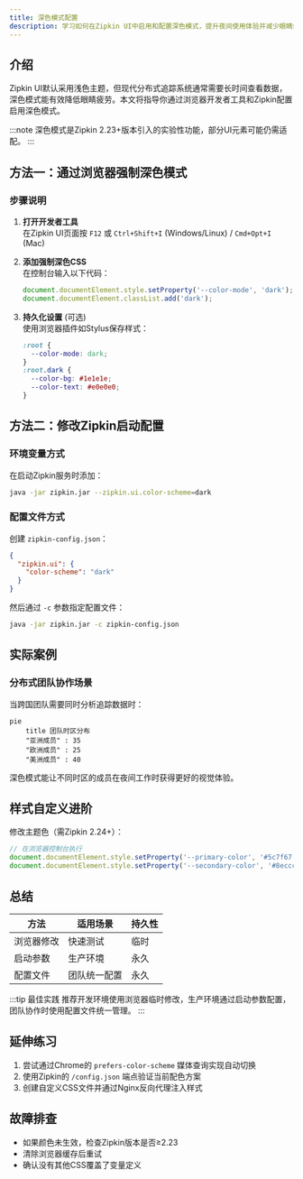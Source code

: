 ```yaml
---
title: 深色模式配置
description: 学习如何在Zipkin UI中启用和配置深色模式，提升夜间使用体验并减少眼睛疲劳。
---
```


## 介绍

Zipkin UI默认采用浅色主题，但现代分布式追踪系统通常需要长时间查看数据，深色模式能有效降低眼睛疲劳。本文将指导你通过浏览器开发者工具和Zipkin配置启用深色模式。

:::note
深色模式是Zipkin 2.23+版本引入的实验性功能，部分UI元素可能仍需适配。
:::

## 方法一：通过浏览器强制深色模式

### 步骤说明
1. **打开开发者工具**  
   在Zipkin UI页面按 `F12` 或 `Ctrl+Shift+I` (Windows/Linux) / `Cmd+Opt+I` (Mac)

2. **添加强制深色CSS**  
   在控制台输入以下代码：
   ```javascript
   document.documentElement.style.setProperty('--color-mode', 'dark');
   document.documentElement.classList.add('dark');
   ```

3. **持久化设置** (可选)  
   使用浏览器插件如Stylus保存样式：
   ```css
   :root {
     --color-mode: dark;
   }
   :root.dark {
     --color-bg: #1e1e1e;
     --color-text: #e0e0e0;
   }
   ```

## 方法二：修改Zipkin启动配置

### 环境变量方式
在启动Zipkin服务时添加：
```bash
java -jar zipkin.jar --zipkin.ui.color-scheme=dark
```

### 配置文件方式
创建 `zipkin-config.json`：
```json
{
  "zipkin.ui": {
    "color-scheme": "dark"
  }
}
```
然后通过 `-c` 参数指定配置文件：
```bash
java -jar zipkin.jar -c zipkin-config.json
```

## 实际案例

### 分布式团队协作场景
当跨国团队需要同时分析追踪数据时：
```mermaid
pie
    title 团队时区分布
    "亚洲成员" : 35
    "欧洲成员" : 25
    "美洲成员" : 40
```
深色模式能让不同时区的成员在夜间工作时获得更好的视觉体验。

## 样式自定义进阶

修改主题色（需Zipkin 2.24+）：
```javascript
// 在浏览器控制台执行
document.documentElement.style.setProperty('--primary-color', '#5c7f67');
document.documentElement.style.setProperty('--secondary-color', '#8ecccc');
```

## 总结

| 方法 | 适用场景 | 持久性 |
|------|----------|--------|
| 浏览器修改 | 快速测试 | 临时 |
| 启动参数 | 生产环境 | 永久 |
| 配置文件 | 团队统一配置 | 永久 |

:::tip 最佳实践
推荐开发环境使用浏览器临时修改，生产环境通过启动参数配置，团队协作时使用配置文件统一管理。
:::

## 延伸练习
1. 尝试通过Chrome的 `prefers-color-scheme` 媒体查询实现自动切换
2. 使用Zipkin的 `/config.json` 端点验证当前配色方案
3. 创建自定义CSS文件并通过Nginx反向代理注入样式

## 故障排查
- 如果颜色未生效，检查Zipkin版本是否≥2.23
- 清除浏览器缓存后重试
- 确认没有其他CSS覆盖了变量定义